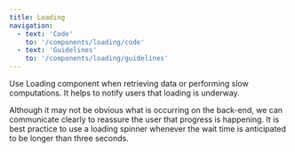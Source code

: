 ```yaml
---
title: Loading
navigation:
  - text: 'Code'
    to: '/components/loading/code'
  - text: 'Guidelines'
    to: '/components/loading/guidelines'
---
```



<Text lede>Use Loading component when retrieving data or performing slow computations. It helps to notify users that loading is underway.</Text>

Although it may not be obvious what is occurring on the back-end, we can communicate clearly to reassure the user that progress is happening. It is best practice to use a loading spinner whenever the wait time is anticipated to be longer than three seconds.
